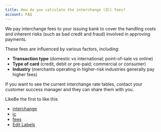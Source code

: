```yaml
---
title: How do you calculate the interchange (IC) fees?
account: FAQ 
---
```

We pay interchange fees to your issuing bank to cover the handling costs and inherent risks (such as bad credit and fraud) involved in approving payments.

These fees are influenced by various factors, including:

*   **Transaction type** (domestic vs international; point-of-sale vs online)
*   **Type of card** (credit, debit or pre-paid; commercial or consumer)
*   **Industry** (merchants operating in higher-risk industries generally pay higher fees)

If you want to see the current interchange rate tables, contact your customer success manager and they can share them with you.

LikeBe the first to like this

*   [interchange](/label/FAQ/interchange)
*   [ic](/label/FAQ/ic)
*   [fees](/label/FAQ/fees)
*   [Edit Labels](# "Edit Labels (Type 'l')")





